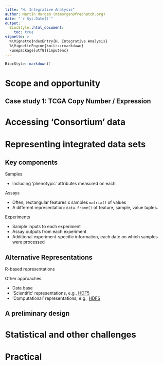 ```yaml
---
title: "H. Integrative Analysis"
author: Martin Morgan (mtmorgan@fredhutch.org)
date: "`r Sys.Date()`"
output:
  BiocStyle::html_document:
    toc: true
vignette: >
  %\VignetteIndexEntry{H. Integrative Analysis}
  %\VignetteEngine{knitr::rmarkdown}
  \usepackage[utf8]{inputenc}
---
```


```r
BiocStyle::markdown()
```

# Scope and opportunity

## Case study 1: TCGA Copy Number / Expression

# Accessing 'Consortium' data

# Representing integrated data sets

## Key components

Samples

- Including 'phenotypic' attributes measured on each

Assays

- Often, rectangular features x samples `matrix()` of values
- A different representation: `data.frame()` of feature, sample, value
  tuples.

Experiments

- Sample inputs to each experiment
- Assay outputs from each experiment
- Additional experiment-specific information, each date on which
  samples were processed
  
## Alternative Representations

R-based representations

Other approaches

- Data base
- 'Scientific' representations, e.g.,
  [HDF5](http://www.hdfgroup.org/HDF5/)
- 'Computational' representations, e.g.,
  [HDFS](http://hadoop.apache.org/docs/r1.2.1/hdfs_design.html)

## A preliminary design

# Statistical and other challenges

# Practical
